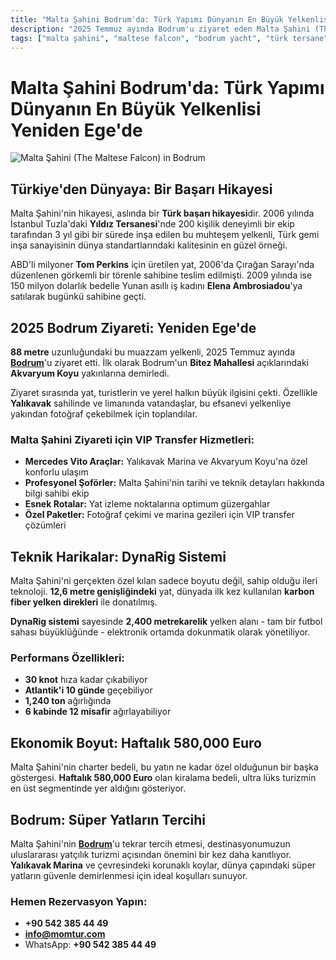 ```yaml
---
title: "Malta Şahini Bodrum'da: Türk Yapımı Dünyanın En Büyük Yelkenlisi Yeniden Ege'de"
description: "2025 Temmuz ayında Bodrum'u ziyaret eden Malta Şahini (The Maltese Falcon), Türk gemi inşa sanayisinin gururu. 2006'da Tuzla Yıldız Tersanesi'nde üretilen 88 metrelik bu efsanevi yelkenli, dünya standartlarındaki Türk işçiliğinin en güzel örneği."
tags: ["malta şahini", "maltese falcon", "bodrum yacht", "türk tersane", "luxury yacht", "bodrum transfer", "yalıkavak marina", "akvaryum koyu"]
---
```


# Malta Şahini Bodrum'da: Türk Yapımı Dünyanın En Büyük Yelkenlisi Yeniden Ege'de

![Malta Şahini (The Maltese Falcon) in Bodrum](https://res.cloudinary.com/djzzikcey/image/upload/v1753431088/maltese_falcon_luxury.jpg)

## Türkiye'den Dünyaya: Bir Başarı Hikayesi

Malta Şahini'nin hikayesi, aslında bir **Türk başarı hikayesi**dir. 2006 yılında İstanbul Tuzla'daki **Yıldız Tersanesi**'nde 200 kişilik deneyimli bir ekip tarafından 3 yıl gibi bir sürede inşa edilen bu muhteşem yelkenli, Türk gemi inşa sanayisinin dünya standartlarındaki kalitesinin en güzel örneği.

ABD'li milyoner **Tom Perkins** için üretilen yat, 2006'da Çırağan Sarayı'nda düzenlenen görkemli bir törenle sahibine teslim edilmişti. 2009 yılında ise 150 milyon dolarlık bedelle Yunan asıllı iş kadını **Elena Ambrosiadou**'ya satılarak bugünkü sahibine geçti.

## 2025 Bodrum Ziyareti: Yeniden Ege'de

**88 metre** uzunluğundaki bu muazzam yelkenli, 2025 Temmuz ayında [**Bodrum**](https://www.momtur.com/lokasyon/bodrum)'u ziyaret etti. İlk olarak Bodrum'un **Bitez Mahallesi** açıklarındaki **Akvaryum Koyu** yakınlarına demirledi.

Ziyaret sırasında yat, turistlerin ve yerel halkın büyük ilgisini çekti. Özellikle **Yalıkavak** sahilinde ve limanında vatandaşlar, bu efsanevi yelkenliye yakından fotoğraf çekebilmek için toplandılar.

### Malta Şahini Ziyareti için VIP Transfer Hizmetleri:

- **Mercedes Vito Araçlar:** Yalıkavak Marina ve Akvaryum Koyu'na özel konforlu ulaşım
- **Profesyonel Şoförler:** Malta Şahini'nin tarihi ve teknik detayları hakkında bilgi sahibi ekip
- **Esnek Rotalar:** Yat izleme noktalarına optimum güzergahlar
- **Özel Paketler:** Fotoğraf çekimi ve marina gezileri için VIP transfer çözümleri

## Teknik Harikalar: DynaRig Sistemi

Malta Şahini'ni gerçekten özel kılan sadece boyutu değil, sahip olduğu ileri teknoloji. **12,6 metre genişliğindeki** yat, dünyada ilk kez kullanılan **karbon fiber yelken direkleri** ile donatılmış.

**DynaRig sistemi** sayesinde **2,400 metrekarelik** yelken alanı - tam bir futbol sahası büyüklüğünde - elektronik ortamda dokunmatik olarak yönetiliyor.

### Performans Özellikleri:

- **30 knot** hıza kadar çıkabiliyor
- **Atlantik'i 10 günde** geçebiliyor
- **1,240 ton** ağırlığında
- **6 kabinde 12 misafir** ağırlayabiliyor

## Ekonomik Boyut: Haftalık 580,000 Euro

Malta Şahini'nin charter bedeli, bu yatın ne kadar özel olduğunun bir başka göstergesi. **Haftalık 580,000 Euro** olan kiralama bedeli, ultra lüks turizmin en üst segmentinde yer aldığını gösteriyor.

## Bodrum: Süper Yatların Tercihi

Malta Şahini'nin [**Bodrum**](https://www.momtur.com/lokasyon/bodrum)'u tekrar tercih etmesi, destinasyonumuzun uluslararası yatçılık turizmi açısından önemini bir kez daha kanıtlıyor. **Yalıkavak Marina** ve çevresindeki korunaklı koylar, dünya çapındaki süper yatların güvenle demirlenmesi için ideal koşulları sunuyor.

### Hemen Rezervasyon Yapın:

- **+90 542 385 44 49**
- **info@momtur.com**
- WhatsApp: **+90 542 385 44 49**